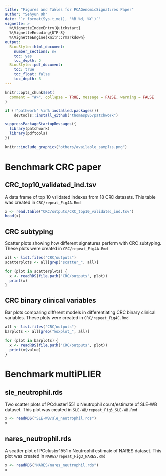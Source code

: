 ```yaml
---
title: "Figures and Tables for PCAGenomicSignatures Paper"
author: "Sehyun Oh"
date: "`r format(Sys.time(), '%B %d, %Y')`"
vignette: >
  %\VignetteIndexEntry{Quickstart}
  %\VignetteEncoding{UTF-8}
  %\VignetteEngine{knitr::rmarkdown}
output:
  BiocStyle::html_document:
    number_sections: no
    toc: yes
    toc_depth: 3
  BiocStyle::pdf_document:
    toc: true
    toc_float: false
    toc_depth: 3
---
```


```r
knitr::opts_chunk$set(
  comment = "#>", collapse = TRUE, message = FALSE, warning = FALSE 
)
```

```r
if (!"pathwork" %in% installed.packages())
    devtools::install_github("thomasp85/patchwork")

suppressPackageStartupMessages({
  library(patchwork)
  library(pdftools)
})
```


```r
knitr::include_graphics("others/available_samples.png")
```


# Benchmark CRC paper
## CRC_top10_validated_ind.tsv
A data frame of top 10 validated indexes from 18 CRC datasets. This table was 
created in `CRC/repeat_Fig4A.Rmd`

```r
x <- read.table("CRC/outputs/CRC_top10_validated_ind.tsv")
head(x)
```

## CRC subtyping
Scatter plots showing how different signatures perform with CRC subtyping. 
These plots were created in `CRC/repeat_Fig4A.Rmd`

```r
all <- list.files("CRC/outputs")
scatterplots <- all[grep("scatter_", all)]

for (plot in scatterplots) {
  x <- readRDS(file.path("CRC/outputs", plot))
  print(x)
}
```

## CRC binary clinical variables
Bar plots comparing different models in differentiating CRC binary clinical variables. 
These plots were created in `CRC/repeat_Fig4C.Rmd`

```r
all <- list.files("CRC/outputs")
barplots <- all[grep("boxplot_", all)]

for (plot in barplots) {
  x <- readRDS(file.path("CRC/outputs", plot))
  print(x$value)
}
```





# Benchmark multiPLIER 
## sle_neutrophil.rds
Two scatter plots of PCcluster1551 x Neutrophil count/estimate of SLE-WB dataset. 
This plot was created in `SLE-WB/repeat_Fig3_SLE-WB.Rmd`

```r
x <- readRDS("SLE-WB/sle_neutrophil.rds")
x
```

## nares_neutrophil.rds
A scatter plot of PCcluster1551 x Neutrophil estimate of NARES dataset. This plot
was created in `NARES/repeat_Fig3_NARES.Rmd`

```r
x <- readRDS("NARES/nares_neutrophil.rds")
x
```

